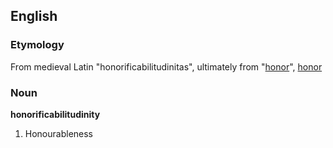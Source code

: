 ==English==
=== Etymology ===
From medieval Latin "honorificabilitudinitas", ultimately from "[[:la:honor|honor]]", [[honor]]

===Noun===
'''honorificabilitudinity'''
# Honourableness